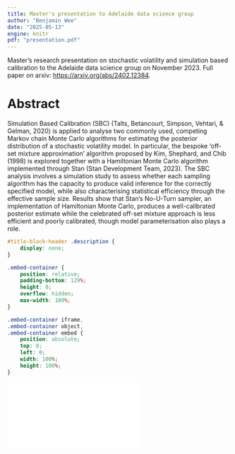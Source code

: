 ```yaml
---
title: Master's presentation to Adelaide data science group
author: "Benjamin Wee"
date: "2025-05-13"
engine: knitr
pdf: "presentation.pdf"
---
```


Master's research presentation on stochastic volatility and simulation based calibration to the Adelaide data science group on November 2023. Full paper on arxiv: [https://arxiv.org/abs/2402.12384](https://arxiv.org/abs/2402.12384).

# Abstract

Simulation Based Calibration (SBC) (Talts, Betancourt, Simpson, Vehtari, & Gelman, 2020) is applied to analyse two commonly used, competing Markov chain Monte Carlo algorithms for estimating the posterior distribution of a stochastic volatility model. In particular, the bespoke ‘off-set mixture approximation’ algorithm proposed by Kim, Shephard, and Chib (1998) is explored together with a Hamiltonian Monte Carlo algorithm implemented through Stan (Stan Development Team, 2023). The SBC analysis involves a simulation study to assess whether each sampling algorithm has the capacity to produce valid inference for the correctly specified model, while also characterising statistical efficiency through the effective sample size. Results show that Stan’s No-U-Turn sampler, an implementation of Hamiltonian Monte Carlo, produces a well-calibrated posterior estimate while the celebrated off-set mixture approach is less efficient and poorly calibrated, though model parameterisation also plays a role.

```css
#title-block-header .description {
    display: none;
}
```

```css
.embed-container {
    position: relative;
    padding-bottom: 129%;
    height: 0;
    overflow: hidden;
    max-width: 100%;
}

.embed-container iframe,
.embed-container object,
.embed-container embed {
    position: absolute;
    top: 0;
    left: 0;
    width: 100%;
    height: 100%;
}
```

```{=html}
<div class="embed-container">
  <iframe src="`r rmarkdown::metadata$pdf`" style="border: 0.5px"></iframe>
</div>
```